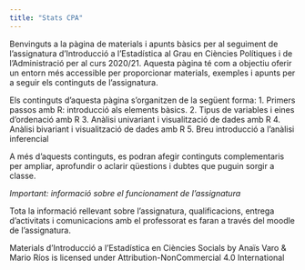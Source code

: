 ```yaml
---
title: "Stats CPA"
---
```


Benvinguts a la pàgina de materials i apunts bàsics per al seguiment de l'assignatura d'Introducció a l'Estadística al Grau en Ciències Polítiques i de l'Administració per al curs 2020/21. Aquesta pàgina té com a objectiu oferir un entorn més accessible per proporcionar materials, exemples i apunts per a seguir els continguts de l'assignatura.  

Els continguts d'aquesta pàgina s'organitzen de la següent forma: 
1. Primers passos amb R: introducció als elements bàsics. 
2. Tipus de variables i eines d'ordenació amb R
3. Anàlisi univariant i visualització de dades amb R
4. Anàlisi bivariant i visualització de dades amb R 
5. Breu introducció a l'anàlisi inferencial 

A més d'aquests continguts, es podran afegir continguts complementaris per ampliar, aprofundir o aclarir qüestions i dubtes que puguin sorgir a classe. 


*Important: informació sobre el funcionament de l'assignatura*

Tota la informació rellevant sobre l'assignatura, qualificacions, entrega d'activitats i comunicacions amb el professorat es faran a través del moodle de l'assignatura. 






Materials d'Introducció a l'Estadística en Ciències Socials by Anaïs Varo & Mario Ríos is licensed under Attribution-NonCommercial 4.0 International 